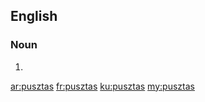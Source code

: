 ==English==

===Noun===
{{head|en}}

# {{plural of|puszta}}

[[ar:pusztas]]
[[fr:pusztas]]
[[ku:pusztas]]
[[my:pusztas]]